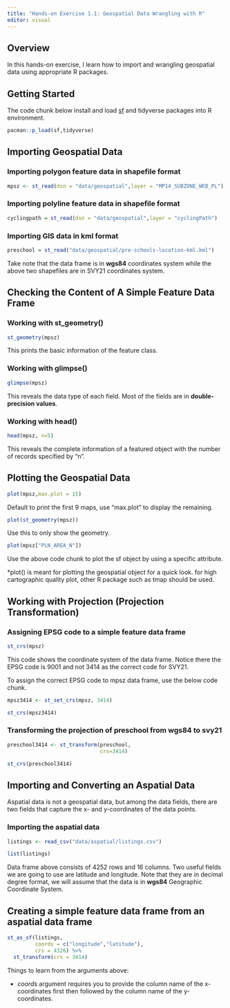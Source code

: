```yaml
---
title: "Hands-on Exercise 1.1: Geospatial Data Wrangling with R"
editor: visual
---
```


## Overview

In this hands-on exercise, I learn how to import and wrangling geospatial data using appropriate R packages.

## Getting Started

The code chunk below install and load [sf](https://r-spatial.github.io/sf/) and tidyverse packages into R environment.

```r
pacman::p_load(sf,tidyverse)
```

## Importing Geospatial Data

### Importing polygon feature data in shapefile format

```r
mpsz <- st_read(dsn = "data/geospatial",layer = "MP14_SUBZONE_WEB_PL")
```

### Importing polyline feature data in shapefile format

```r
cyclingpath = st_read(dsn = "data/geospatial",layer = "cyclingPath")
```

### Importing GIS data in kml format

```r
preschool = st_read("data/geospatial/pre-schools-location-kml.kml")
```

Take note that the data frame is in **wgs84** coordinates system while the above two shapefiles are in SVY21 coordinates system.

## Checking the Content of A Simple Feature Data Frame

### Working with st_geometry()

```r
st_geometry(mpsz)
```

This prints the basic information of the feature class.

### Working with glimpse()

```r
glimpse(mpsz)
```

This reveals the data type of each field. Most of the fields are in **double-precision values**.

### Working with head()

```r
head(mpsz, n=5)
```

This reveals the complete information of a featured object with the number of records specified by "n".

## Plotting the Geospatial Data

```r
plot(mpsz,max.plot = 15)
```

Default to print the first 9 maps, use "max.plot" to display the remaining.

```r
plot(st_geometry(mpsz))
```

Use this to only show the geometry.

```r
plot(mpsz["PLN_AREA_N"])
```

Use the above code chunk to plot the sf object by using a specific attribute.

\*plot() is meant for plotting the geospatial object for a quick look. for high cartographic quality plot, other R package such as tmap should be used.

## Working with Projection (Projection Transformation)

### Assigning EPSG code to a simple feature data frame

```r
st_crs(mpsz)
```

This code shows the coordinate system of the data frame. Notice there the EPSG code is 9001 and not 3414 as the correct code for SVY21.

To assign the correct EPSG code to mpsz data frame, use the below code chunk.

```r
mpsz3414 <- st_set_crs(mpsz, 3414)
```

```r
st_crs(mpsz3414)
```

### Transforming the projection of preschool from wgs84 to svy21

```r
preschool3414 <- st_transform(preschool,
                              crs=3414)

st_crs(preschool3414)
```

## Importing and Converting an Aspatial Data

Aspatial data is not a geospatial data, but among the data fields, there are two fields that capture the x- and y-coordinates of the data points.

### Importing the aspatial data

```r
listings <- read_csv("data/aspatial/listings.csv")
```

```r
list(listings)
```

Data frame above consists of 4252 rows and 16 columns. Two useful fields we are going to use are latitude and longitude. Note that they are in decimal degree format, we will assume that the data is in **wgs84** Geographic Coordinate System.

## Creating a simple feature data frame from an aspatial data frame

```r
st_as_sf(listings,
         coords = c("longitude","latitude"),
         crs = 4326) %>%
  st_transform(crs = 3414)
```

Things to learn from the arguments above:

-   *coords* argument requires you to provide the column name of the x-coordinates first then followed by the column name of the y-coordinates.
